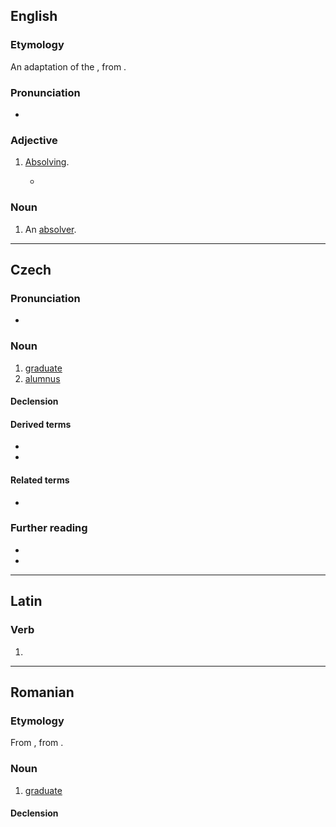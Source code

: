 {{also|Absolvent}}
==English==

===Etymology===
An adaptation of the {{uder|en|la|absolvēns||absolving|pos=stem: {{m|la||absolvent-}}}}, from {{m|la|absolvō||I absolve}}.

===Pronunciation===
* {{a|US}} {{IPA|en|/æbˈzɑlv.n̩t/|/əbˈzɑlv.n̩t/|/æbˈsɑlv.n̩t/|/əbˈsɑlv.n̩t/}}

===Adjective===
{{en-adj}}

# {{lb|en|rare}} [[absolving|Absolving]].
#* {{RQ:Carlyle French Revolution|text=Patriotism, hounded on by Prussian Terror, by Preternatural Suspicion, roars tumultuous round the {{w|Salle du Manège|Salle de Manége}}, all day; insults many leading Deputies, of the '''absolvent''' Right-side[.]}}

===Noun===
{{en-noun}}

# {{lb|en|rare}} An [[absolver]].

----

==Czech==

===Pronunciation===
* {{cs-IPA}}

===Noun===
{{cs-noun|g=m-an|f=absolventka}}

# [[graduate]] {{gloss|from a university}}
# [[alumnus]] {{gloss|graduate of an educational institution}}

====Declension====
{{cs-decl-noun-auto|ma|absolve|n|t}}

====Derived terms====
* {{l|cs|absolventka}}
* {{l|cs|absolventský}}

====Related terms====
* {{l|cs|absolvovat}}

===Further reading===
* {{R:PSJC}}
* {{R:SSJC}}

----

==Latin==

===Verb===
{{la-verb-form|absolvent}}

# {{inflection of|la|absolvō||3|p|futr|actv|indc}}

----

==Romanian==

===Etymology===
From {{bor|ro|de|Absolvent}}, from {{der|ro|la|absolvens}}.

===Noun===
{{ro-noun|m|absolvenți|f=absolventă}}

# [[graduate]]

====Declension====
{{ro-noun-m|pl=absolvenți}}